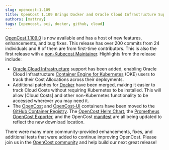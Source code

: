 ```yaml
---
slug: opencost-1.109
title: OpenCost 1.109 Brings Docker and Oracle Cloud Infrastructure Support
authors: [mattray]
tags: [opencost, oci, docker, github, cloud]
---
```


[OpenCost 1.109.0](https://github.com/opencost/opencost/releases/tag/v1.109.0) is now available and has a host of new features, enhancements, and bug fixes. This release has over 200 commits from 24 individuals and 8 of them are from first-time contributors. This is also the first release with a [non-Kubecost Maintainer](https://github.com/opencost/opencost/blob/develop/MAINTAINERS.md). Highlights from the release include:
* [Oracle Cloud Infrastructure](https://www.opencost.io/docs/configuration/oracle) support has been added, enabling Oracle Cloud Infrastructure [Container Engine for Kubernetes](https://docs.oracle.com/en-us/iaas/Content/ContEng/home.htm) (OKE) users to track their Cost Allocations across their deployments.
* Additional patches for [Docker]() have been merged, making it easier to track Cloud Costs without requiring Kubernetes to be installed. This will allow [Cloud Costs] and other non-Kubernetes functionality to be accessed wherever you may need it.
* The [OpenCost](https://github.com/opencost/opencost/pkgs/container/opencost) and [OpenCost-UI](https://github.com/opencost/opencost/pkgs/container/opencost-ui) containers have been moved to the [GitHub Container Registry](https://github.com/orgs/opencost/packages). The [OpenCost Helm Chart](https://github.com/opencost/opencost-helm-chart), the [Prometheus OpenCost Exporter](https://www.opencost.io/docs/integrations/opencost-exporter), and the OpenCost [manifest](https://github.com/opencost/opencost/blob/develop/kubernetes/opencost.yaml) are all being updated to reflect the new download location.

There were many more community-provided enhancements, fixes, and additional tests that were added to continue improving OpenCost. Please join us in the [OpenCost community](https://www.opencost.io/docs/community) and help build our next great release!
